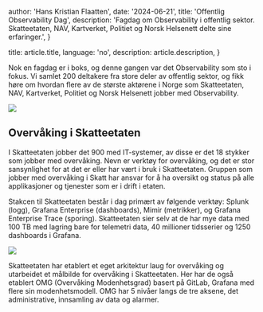 
  author: 'Hans Kristian Flaatten',
  date: '2024-06-21',
  title: 'Offentlig Observability Dag',
  description:
    'Fagdag om Observability i offentlig sektor. Skatteetaten, NAV, Kartverket, Politiet og Norsk Helsenett delte sine erfaringer.',
}

  title: article.title,
  language: 'no',
  description: article.description,
}


Nok en fagdag er i boks, og denne gangen var det Observability som sto i fokus. Vi samlet 200 deltakere fra store deler av offentlig sektor, og fikk høre om hvordan flere av de største aktørene i Norge som Skatteetaten, NAV, Kartverket, Politiet og Norsk Helsenett jobber med Observability.

<Image src={promo} />

## Overvåking i Skatteetaten

I Skatteetaten jobber det 900 med IT-systemer, av disse er det 18 stykker som jobber med overvåking.
Nevn er verktøy for overvåking, og det er stor sansynlighet for at det er eller har vært i bruk i Skatteetaten.
Gruppen som jobber med overvåking i Skatt har ansvar for å ha oversikt og status på alle applikasjoner og tjenester som er i drift i etaten.

Stakcen til Skatteetaten består i dag primært av følgende verktøy: Splunk (logg), Grafana Enterprise (dashboards), Mimir (metrikker), og Grafana Enterprise Trace (sporing).
Skatteetaten sier selv at de har mye data med 100 TB med lagring bare for telemetri data, 40 millioner tidsserier og 1250 dashboards i Grafana.

<Image src={skatt} />

Skatteetaten har etablert et eget arkitektur laug for overvåking og utarbeidet et målbilde for overvåking i Skatteetaten.
Her har de også etablert OMG (Overvåking Modenhetsgrad) basert på GitLab, Grafana med flere sin modenhetsmodell. OMG har 5 nivåer langs de tre aksene, det administrative, innsamling av data og alarmer.